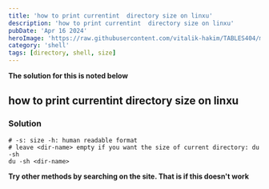 ```yaml
---
title: 'how to print currentint  directory size on linxu'
description: 'how to print currentint  directory size on linxu'
pubDate: 'Apr 16 2024'
heroImage: 'https://raw.githubusercontent.com/vitalik-hakim/TABLES404/main/error_b/SHELL.jpg'
category: 'shell'
tags: [directory, shell, size]
---
```


**The solution for this is noted below**

## how to print currentint directory size on linxu

### Solution

```shell
# -s: size -h: human readable format
# leave <dir-name> empty if you want the size of current directory: du -sh
du -sh <dir-name>
```

**Try other methods by searching on the site. That is if this doesn't work**
